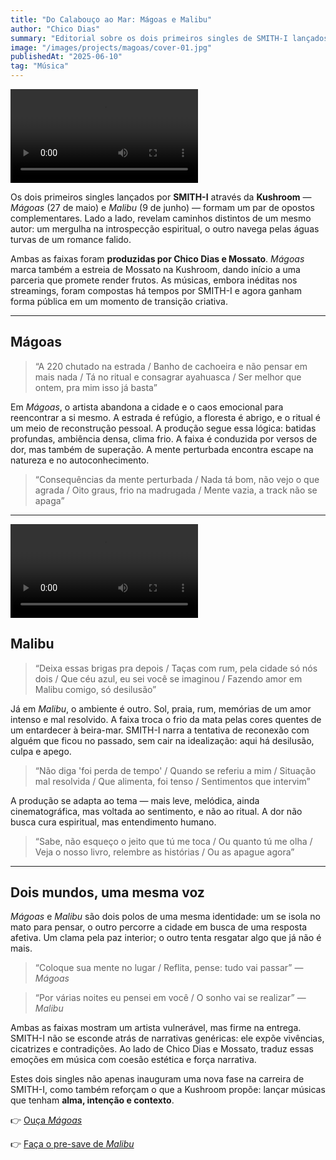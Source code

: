 ```yaml
---
title: "Do Calabouço ao Mar: Mágoas e Malibu"
author: "Chico Dias"
summary: "Editorial sobre os dois primeiros singles de SMITH-I lançados pela Kushroom — 'Mágoas' e 'Malibu'. Faixas que exploram contrastes visuais, emocionais e espirituais."
image: "/images/projects/magoas/cover-01.jpg"
publishedAt: "2025-06-10"
tag: "Música"
---
```


![Capa do single Mágoas](/images/projects/magoas/video-01.mp4)

Os dois primeiros singles lançados por **SMITH-I** através da **Kushroom** — *Mágoas* (27 de maio) e *Malibu* (9 de junho) — formam um par de opostos complementares. Lado a lado, revelam caminhos distintos de um mesmo autor: um mergulha na introspecção espiritual, o outro navega pelas águas turvas de um romance falido.

Ambas as faixas foram **produzidas por Chico Dias e Mossato**. *Mágoas* marca também a estreia de Mossato na Kushroom, dando início a uma parceria que promete render frutos. As músicas, embora inéditas nos streamings, foram compostas há tempos por SMITH-I e agora ganham forma pública em um momento de transição criativa.

---



## Mágoas

> “A 220 chutado na estrada / Banho de cachoeira e não pensar em mais nada / Tá no ritual e consagrar ayahuasca / Ser melhor que ontem, pra mim isso já basta”

Em *Mágoas*, o artista abandona a cidade e o caos emocional para reencontrar a si mesmo. A estrada é refúgio, a floresta é abrigo, e o ritual é um meio de reconstrução pessoal. A produção segue essa lógica: batidas profundas, ambiência densa, clima frio. A faixa é conduzida por versos de dor, mas também de superação. A mente perturbada encontra escape na natureza e no autoconhecimento.

> “Consequências da mente perturbada / Nada tá bom, não vejo o que agrada / Oito graus, frio na madrugada / Mente vazia, a track não se apaga”

---

![Capa do single Mágoas](/images/projects/malibu/video-01.mp4)

## Malibu
> “Deixa essas brigas pra depois / Taças com rum, pela cidade só nós dois / Que céu azul, eu sei você se imaginou / Fazendo amor em Malibu comigo, só desilusão”

Já em *Malibu*, o ambiente é outro. Sol, praia, rum, memórias de um amor intenso e mal resolvido. A faixa troca o frio da mata pelas cores quentes de um entardecer à beira-mar. SMITH-I narra a tentativa de reconexão com alguém que ficou no passado, sem cair na idealização: aqui há desilusão, culpa e apego.

> “Não diga 'foi perda de tempo' / Quando se referiu a mim / Situação mal resolvida / Que alimenta, foi tenso / Sentimentos que intervim”

A produção se adapta ao tema — mais leve, melódica, ainda cinematográfica, mas voltada ao sentimento, e não ao ritual. A dor não busca cura espiritual, mas entendimento humano.

> “Sabe, não esqueço o jeito que tú me toca / Ou quanto tú me olha / Veja o nosso livro, relembre as histórias / Ou as apague agora”

---

## Dois mundos, uma mesma voz

*Mágoas* e *Malibu* são dois polos de uma mesma identidade: um se isola no mato para pensar, o outro percorre a cidade em busca de uma resposta afetiva. Um clama pela paz interior; o outro tenta resgatar algo que já não é mais.

> “Coloque sua mente no lugar / Reflita, pense: tudo vai passar”
> — *Mágoas*

> “Por várias noites eu pensei em você / O sonho vai se realizar”
> — *Malibu*

Ambas as faixas mostram um artista vulnerável, mas firme na entrega. SMITH-I não se esconde atrás de narrativas genéricas: ele expõe vivências, cicatrizes e contradições. Ao lado de Chico Dias e Mossato, traduz essas emoções em música com coesão estética e força narrativa.

Estes dois singles não apenas inauguram uma nova fase na carreira de SMITH-I, como também reforçam o que a Kushroom propõe: lançar músicas que tenham **alma, intenção e contexto**.

👉 [Ouça *Mágoas*](https://distrokid.com/hyperfollow/smithi/mgoas-2)

👉 [Faça o pre-save de *Malibu*](https://distrokid.com/hyperfollow/smithi/malibu)
